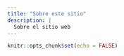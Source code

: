 ```yaml
---
title: "Sobre este sitio"
description: |
  Sobre el sitio web
---
```


```r
knitr::opts_chunk$set(echo = FALSE)
```

